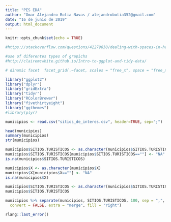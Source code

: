 ```yaml
---
title: "PES EDA"
author: "Omar Alejandro Botia Navas / alejandrobotia352@gmail.com"
date: "16 de junio de 2019"
output: html_document
---
```


```r
knitr::opts_chunk$set(echo = TRUE)
```

```r
#https://stackoverflow.com/questions/42279838/dealing-with-spaces-in-header-names

#use of diferentes types of grapichs
#http://clairemcwhite.github.io/Intro-to-ggplot-and-tidy-data/

# dinamic facet  facet_grid(.~facet, scales = "free_x", space = "free_x")
```

```r
library("ggplot2")
library("dplyr")
library("gridExtra")
library("tidyr")
library("RColorBrewer")
library("fivethirtyeight")
library("ggthemes")
#library(plyr)
```

```r
municipios <- read.csv("sitios_de_interes.csv", header=TRUE, sep=";")
```

```r
head(municipios)
summary(municipios)
str(municipios)
```

```r
municipios$SITIOS.TURISTICOS <- as.character(municipios$SITIOS.TURISTICOS)
municipios$SITIOS.TURISTICOS[municipios$SITIOS.TURISTICOS==""] <- "NA"
is.na(municipios$SITIOS.TURISTICOS)

municipios$X <- as.character(municipios$X)
municipios$X[municipios$X==""] <- "NA"
is.na(municipios$X)
```

```r
municipios$SITIOS.TURISTICOS <- as.character(municipios$SITIOS.TURISTICOS)
municipios$SITIOS.TURISTICOS

municipios %>% separate(municipios, SITIOS.TURISTICOS, 100, sep = ",", remove = FALSE,
  convert = FALSE, extra = "merge", fill = "right")

rlang::last_error()

```




